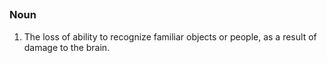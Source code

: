 =={{En}}==
===Noun===
# The loss of ability to recognize familiar objects or people, as a result of damage to the brain.